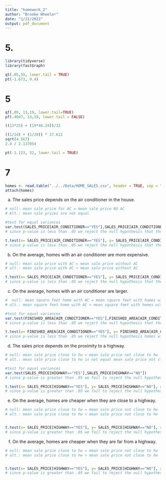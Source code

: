 ```yaml
---
title: "homework_2"
author: "Brooke Wheeler"
date: "1/21/2022"
output: pdf_document
---
```


# 5. 
```r
library(tidyverse)
library(fastGraph)

qt(.05,55, lower.tail = TRUE)
pt(-1.673, 9.4)
```

# 5
```r
qf(.05, 13,19, lower.tail=TRUE) 
pf(.4047, 13,19, lower.tail = FALSE)

((13*25) + (19*46.24))/32

((1/14) + (1/20)) * 37.611
sqrt(4.567)
2.4 / 2.137054

pt(-1.123, 32, lower.tail = TRUE)
```

# 7 
```r
homes <- read.table("../../Data/HOME_SALES.csv", header = TRUE, sep = ",")
attach(homes)
```
a.	The sales price depends on the air conditioner in the house. 
```r
# null: mean sale price for AC = mean sale price NO AC
# Alt.: mean sale prices are not equal

#test for equal variances
var.test(SALES_PRICE[AIR_CONDITIONER=="YES"],SALES_PRICE[AIR_CONDITIONER=="NO"])
# since p-value is less than .05 we reject the null hypothesis that the variances are equal. This means we will use a t.test assuming the variances are not equal. 

t.test(x= SALES_PRICE[AIR_CONDITIONER=="YES"], y= SALES_PRICE[AIR_CONDITIONER=="NO"], alternative = "two.sided", mu=0, var.equal = FALSE, conf.level = .95)
# since p-value is less than .05 we reject the null hypothesis that the mean sale prices for houses with AC and without AC are equal. 
```

b.	On the average, homes with an air conditioner are more expensive.
```r
# null: mean sale price with AC = mean sale price without AC
# alt.: mean sale price with AC > mean sale price without AC

t.test(x= SALES_PRICE[AIR_CONDITIONER=="YES"], y= SALES_PRICE[AIR_CONDITIONER=="NO"], alternative = "greater", mu=0, var.equal = TRUE, conf.level = .95)
# since p-value is less than .05 we reject the null hypothesis that the mean sale prices of housing with AC are the same as those without AC. This means we have statistically significant evidence to say homes that have an AC are more expensive than those without. 
```

c.	On the average, homes with an air conditioner are larger.
```r
#  null: mean square feet home with AC = mean square feet with homes without AC
# alt.: mean square feet home with AC > mean square feet with homes without AC

#test for equal variances
var.test(FINISHED_AREA[AIR_CONDITIONER=="YES"],FINISHED_AREA[AIR_CONDITIONER=="NO"])
# since p-value is less than .05 we reject the null hypothesis that the variances are equal. This means we will use a t.test assuming the variances are not equal. 

t.test(x= FINISHED_AREA[AIR_CONDITIONER=="YES"], y= FINISHED_AREA[AIR_CONDITIONER=="NO"], alternative = "greater", mu=0, var.equal = FALSE, conf.level = .95)
# since p-value is less than .05 we reject the null hypothesis homes with an AC are larger than homes without an AC.
```

d.	The sales price depends on the proximity to a highway.
```r
# null: mean sale price close to hw = mean sale price not close to hw
# alt.: mean sale price close to hw is not equal mean sale price not close to hw

#test for equal variances
var.test(SALES_PRICE[HIGHWAY=="YES"],SALES_PRICE[HIGHWAY=="NO"])
# since p-value is greater than .05 we fail to reject the null hypothesis that the variances are equal. This means we will use a t.test assuming the variances are equal. 

t.test(x= SALES_PRICE[HIGHWAY=="YES"], y= SALES_PRICE[HIGHWAY=="NO"], alternative = "two.sided", mu=0, var.equal = TRUE, conf.level = .95)
# since p-value is greater than .05 we fail to reject the null hypothesis that the mean sale prices for houses close to the highway are the same to homes not close to the highway. 
```

e.	On the average, homes are cheaper when they are close to a highway.
```r
# null: mean sale price close to hw = mean sale price not close to hw
# alt.: mean sale price close to hw < mean sale price not close to hw


t.test(x= SALES_PRICE[HIGHWAY=="YES"], y= SALES_PRICE[HIGHWAY=="NO"], alternative = "less", mu=0, var.equal = TRUE, conf.level = .95)
# since p-value is greater than .05 we fail to reject the null hypothesis that the mean sale prices for houses close to the highway are the same to homes not close to the highway. 
```

f.	On the average, homes are cheaper when they are far from a highway.
```r
# null: mean sale price close to hw = mean sale price not close to hw
# alt.: mean sale price close to hw > mean sale price not close to hw


t.test(x= SALES_PRICE[HIGHWAY=="YES"], y= SALES_PRICE[HIGHWAY=="NO"], alternative = "greater", mu=0, var.equal = TRUE, conf.level = .95)
# since p-value is greater than .05 we fail to reject the null hypothesis that the mean sale prices for houses close to the highway are the same to homes not close to the highway. 
```






